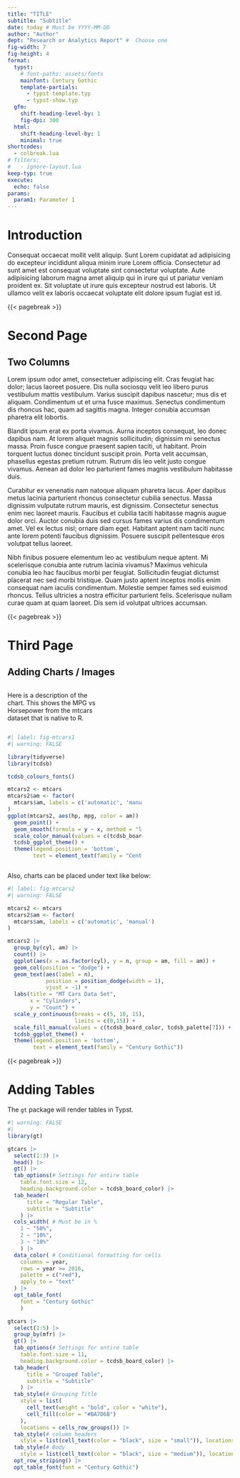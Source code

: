 ```yaml
---
title: "TITLE"
subtitle: "Subtitle"
date: today # Must be YYYY-MM-DD 
author: "Author"
dept: "Research or Analytics Report" #  Choose one
fig-width: 7
fig-height: 4
format: 
  typst:
    # font-paths: assets/fonts
    mainfont: Century Gothic
    template-partials:
      - typst-template.typ
      - typst-show.typ
  gfm: 
    shift-heading-level-by: 1
    fig-dpi: 300
  html: 
    shift-heading-level-by: 1
    minimal: true
shortcodes:
  - colbreak.lua
# filters:
#   - ignore-layout.lua
keep-typ: true
execute:
  echo: false
params:
  param1: Parameter 1
---
```


```{=typst}
#set page(
  header: align(right)[
    {{< meta title >}}
  ],
)

```


# Introduction

Consequat occaecat mollit velit aliquip. Sunt Lorem cupidatat ad adipisicing do excepteur incididunt aliqua minim irure Lorem officia. Consectetur ad sunt amet est consequat voluptate sint consectetur voluptate. Aute adipisicing laborum magna amet aliquip qui in irure qui ut pariatur veniam proident ex. Sit voluptate ut irure quis excepteur nostrud est laboris. Ut ullamco velit ex laboris occaecat voluptate elit dolore ipsum fugiat est id.

{{< pagebreak >}}

# Second Page

## Two Columns

::: {layout-ncol=2}

Lorem ipsum odor amet, consectetuer adipiscing elit. Cras feugiat hac dolor; lacus laoreet posuere. Dis nulla sociosqu velit leo libero purus vestibulum mattis vestibulum. Varius suscipit dapibus nascetur; mus dis et aliquam. Condimentum ut et urna fusce maximus. Senectus condimentum dis rhoncus hac, quam ad sagittis magna. Integer conubia accumsan pharetra elit lobortis.

Blandit ipsum erat ex porta vivamus. Aurna inceptos consequat, leo donec dapibus nam. At lorem aliquet magnis sollicitudin; dignissim mi senectus massa. Proin fusce congue praesent sapien taciti, ut habitant. Proin torquent luctus donec tincidunt suscipit proin. Porta velit accumsan, phasellus egestas pretium rutrum. Rutrum dis leo velit justo congue vivamus. Aenean ad dolor leo parturient fames magnis vestibulum habitasse duis.

Curabitur ex venenatis nam natoque aliquam pharetra lacus. Aper dapibus metus lacinia parturient rhoncus consectetur cubilia senectus. Massa dignissim vulputate rutrum mauris, est dignissim. Consectetur senectus enim nec laoreet mauris. Faucibus et cubilia taciti habitasse magnis augue dolor orci. Auctor conubia duis sed cursus fames varius dis condimentum amet. Vel ex lectus nisl; ornare diam eget. Habitant aptent nam taciti nunc ante lorem potenti faucibus dignissim. Posuere suscipit pellentesque eros volutpat tellus laoreet.

Nibh finibus posuere elementum leo ac vestibulum neque aptent. Mi scelerisque conubia ante rutrum lacinia vivamus? Maximus vehicula conubia leo hac faucibus morbi per feugiat. Sollicitudin feugiat dictumst placerat nec sed morbi tristique. Quam justo aptent inceptos mollis enim consequat nam iaculis condimentum. Molestie semper fames sed euismod rhoncus. Tellus ultricies a nostra efficitur parturient felis. Scelerisque nullam curae quam at quam laoreet. Dis sem id volutpat ultrices accumsan.

:::

{{< pagebreak >}}

# Third Page

## Adding Charts / Images

:::: {layout-ncol=2}
::: {.column width="40%"}
Here is a description of the chart. This shows the MPG vs Horsepower from the mtcars dataset that is native to R.
:::

::: {.column width="60%"}
```r
#| label: fig-mtcars1
#| warning: FALSE

library(tidyverse)
library(tcdsb)

tcdsb_colours_fonts()

mtcars2 <- mtcars
mtcars2$am <- factor(
  mtcars$am, labels = c('automatic', 'manual')
)
ggplot(mtcars2, aes(hp, mpg, color = am)) +
  geom_point() +
  geom_smooth(formula = y ~ x, method = "loess") +
  scale_color_manual(values = c(tcdsb_board_color, tcdsb_palette[7])) + 
  tcdsb_ggplot_theme() + 
  theme(legend.position = 'bottom',
        text = element_text(family = "Century Gothic"))
```
:::
::::

Also, charts can be placed under text like below:

```r
#| label: fig-mtcars2
#| warning: FALSE

mtcars2 <- mtcars
mtcars2$am <- factor(
  mtcars$am, labels = c('automatic', 'manual')
)

mtcars2 |> 
  group_by(cyl, am) |>  
  count() |> 
  ggplot(aes(x = as.factor(cyl), y = n, group = am, fill = am)) +
  geom_col(position = "dodge") + 
  geom_text(aes(label = n), 
            position = position_dodge(width = 1), 
            vjust = -1) + 
  labs(title = "MT Cars Data Set", 
       x = "Cylinders", 
       y = "Count") + 
  scale_y_continuous(breaks = c(5, 10, 15), 
                     limits = c(0,15)) + 
  scale_fill_manual(values = c(tcdsb_board_color, tcdsb_palette[7])) + 
  tcdsb_ggplot_theme() + 
  theme(legend.position = 'bottom', 
        text = element_text(family = "Century Gothic"))
```


{{< pagebreak >}}

# Adding Tables

The `gt` package will render tables in Typst. 

```r
#| warning: FALSE
#| 
library(gt)

gtcars |>
  select(1:3) |>
  head() |>
  gt() |>
  tab_options(# Settings for entire table
    table.font.size = 12,
    heading.background.color = tcdsb_board_color) |>
  tab_header(
      title = "Regular Table",
      subtitle = "Subtitle"
    ) |>
  cols_width( # Must be in %
    1 ~ "50%",
    2 ~ "10%",
    3 ~ "10%"
    ) |>
  data_color( # Conditional formatting for cells
    columns = year,
    rows = year >= 2016,
    palette = c("red"),
    apply_to = "text"
  ) |> 
  opt_table_font(
    font = "Century Gothic"
    )


```

`#show figure: set block(breakable: true)`{=typst} <!-- Need to span table over multiple pages -->

```r
gtcars |>
  select(1:5) |>
  group_by(mfr) |>
  gt() |>
  tab_options(# Settings for entire table
    table.font.size = 11,
    heading.background.color = tcdsb_board_color) |>
  tab_header(
      title = "Grouped Table",
      subtitle = "Subtitle"
    ) |> 
  tab_style(# Grouping Title
    style = list(
      cell_text(weight = "bold", color = "white"),
      cell_fill(color = "#BA7D6B")
    ),
    locations = cells_row_groups()) |>
  tab_style(# column headers
    style = list(cell_text(color = "black", size = "small")), locations = cells_column_labels()) |>
  tab_style(# Body
    style = list(cell_text(color = "black", size = "medium")), locations = cells_body()) |>
  opt_row_striping() |>
  opt_table_font(font = "Century Gothic")
```

